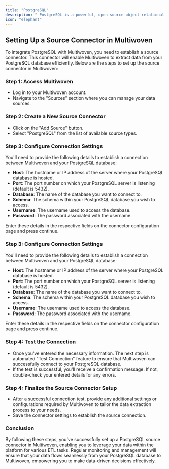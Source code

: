 ```yaml
---
title: "PostgreSQL"
description: " PostgreSQL is a powerful, open source object-relational database system with over 35 years of active development that has earned it a strong reputation for reliability, feature robustness, and performance."
icon: "elephant"
---
```


## Setting Up a Source Connector in Multiwoven

To integrate PostgreSQL with Multiwoven, you need to establish a source connector.
This connector will enable Multiwoven to extract data from your PostgreSQL database efficiently.
Below are the steps to set up the source connector in Multiwoven:

### Step 1: Access Multiwoven

- Log in to your Multiwoven account.
- Navigate to the "Sources" section where you can manage your data sources.

### Step 2: Create a New Source Connector

- Click on the "Add Source" button.
- Select "PostgreSQL" from the list of available source types.

### Step 3: Configure Connection Settings

You'll need to provide the following details to establish a connection between Multiwoven and your PostgreSQL database:

- **Host**: The hostname or IP address of the server where your PostgreSQL database is hosted.
- **Port**: The port number on which your PostgreSQL server is listening (default is 5432).
- **Database**: The name of the database you want to connect to.
- **Schema**: The schema within your PostgreSQL database you wish to access.
- **Username**: The username used to access the database.
- **Password**: The password associated with the username.

Enter these details in the respective fields on the connector configuration page and press continue.

### Step 3: Configure Connection Settings

You'll need to provide the following details to establish a connection between Multiwoven and your PostgreSQL database:

- **Host**: The hostname or IP address of the server where your PostgreSQL database is hosted.
- **Port**: The port number on which your PostgreSQL server is listening (default is 5432).
- **Database**: The name of the database you want to connect to.
- **Schema**: The schema within your PostgreSQL database you wish to access.
- **Username**: The username used to access the database.
- **Password**: The password associated with the username.

Enter these details in the respective fields on the connector configuration page and press continue.

### Step 4: Test the Connection

- Once you've entered the necessary information. The next step is automated "Test Connection" feature to ensure that Multiwoven can successfully connect to your PostgreSQL database.
- If the test is successful, you'll receive a confirmation message. If not, double-check your entered details for any errors.

### Step 4: Finalize the Source Connector Setup

- After a successful connection test, provide any additional settings or configurations required by Multiwoven to tailor the data extraction process to your needs.
- Save the connector settings to establish the source connection.

### Conclusion

By following these steps, you've successfully set up a PostgreSQL source connector in Multiwoven, enabling you to leverage your data within the platform for various ETL tasks.
Regular monitoring and management will ensure that your data flows seamlessly from your PostgreSQL database to Multiwoven, empowering you to make data-driven decisions effectively.

